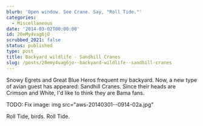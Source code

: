 ```yaml
---
blurb: 'Open window. See Crane. Say, "Roll Tide."'
categories:
  - Miscellaneous
date: '2014-03-02T00:00:00'
id: 20eMy4vag6jO
scrubbed_2021: false
status: published
type: post
title: Backyard wildlife - Sandhill Cranes
slug: /posts/20emy4vag6jo--backyard-wildlife--sandhill-cranes
---
```


Snowy Egrets and Great Blue Heros frequent my backyard. Now, a new type of avian guest has appeared: Sandhill Cranes. Since their heads are Crimson and White, I'd like to think they are Bama fans. 

TODO: Fix image: img src="aws-20140301--0914-02a.jpg"

Roll Tide, birds. Roll Tide.
